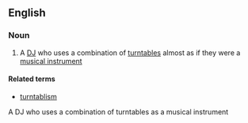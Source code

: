 ==English==

===Noun===
{{en-noun}}

#{{music}} A [[DJ]] who uses a combination of [[turntable]]s almost as if they were a [[musical instrument]]

====Related terms====
*[[turntablism]]
A DJ who uses a combination of turntables as a musical instrument